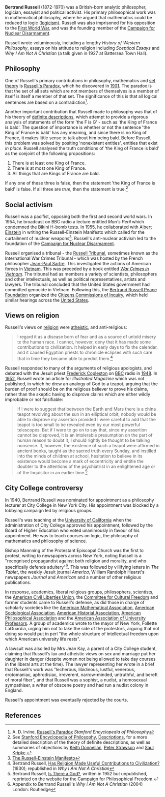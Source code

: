 {{subpages}}

'''Bertrand Russell''' (1872-1970) was a British-born analytic philosopher, logician, essayist and political activist. His primary philosophical work was in mathematical philosophy, where he argued that mathematics could be reduced to logic ([[logicism]]). Russell was also imprisoned for his opposition to the [[First World War]], and was the founding member of the [[Campaign for Nuclear Disarmament]].

Russell wrote voluminously, including a lengthy ''History of Western Philosophy'', essays on his attitude to religion including ''Sceptical Essays'' and ''Why I Am Not A Christian'' (a talk given in 1927 at Battersea Town Hall).

== Philosophy ==

One of Russell's primary contributions in philosophy, mathematics and [[set theory]] is [[Russell's Paradox]], which he discovered in [[1901]]. The paradox is that the set of all sets which are not members of themselves is a member of itself is itself a member of that set. The significance of this is that all logical sentences are based on a contradiction<ref>A. D. Irvine, [http://plato.stanford.edu/entries/russell-paradox/ Russell's Paradox] ''Stanford Encyclopedia of Philosophy''</ref>.

Another important contribution that Russell made to philosophy was that of his theory of [[definite descriptions]], which attempt to provide a rigorous analysis of statements of the form 'the F is G' - such as 'the King of France is bald'. The question of importance is whether or not the sentence 'the King of France is bald' has any meaning, and since there is no King of France, it makes little sense to talk about him being bald. Before Russell, this problem was solved by positing 'nonexistent entities', entities that exist ''in place''. Russell analysed the truth conditions of 'the King of France is bald' as the conjoint of the following propositions:
# There is at least one King of France.
# There is at most one King of France.
# All things that are Kings of France are bald.
If any one of these three is false, then the statement 'the King of France is bald' is false. If all three are ''true'', then the statement is true.<ref>See [[Stanford Encyclopedia of Philosophy]], [http://plato.stanford.edu/entries/descriptions/ Descriptions], for a more detailed description of the theory of definite descriptions, as well as summaries of objections by [[Keith Donnellan]], [[Peter Strawson]] and [[Saul Kripke]].</ref>

== Social activism ==

Russell was a pacifist, opposing both the first and second world wars. In 1954, he broadcast on BBC radio a lecture entitled ''Man's Peril'' which condemned the Bikini H-bomb tests. In 1955, he collaborated with [[Albert Einstein]] in writing the Russell-Einstein Manifesto which called for the curtailment of nuclear weapons<ref>[http://www.pugwash.org/about/manifesto.htm The Russell-Einstein Manifesto]</ref>. Russell's anti-nuclear activism led to the foundation of the [[Campaign for Nuclear Disarmament]].

Russell organised a tribunal - the [[Russell Tribunal]], sometimes known as the International War Crimes Tribunal - which was hosted by the French philosopher [[Jean-Paul Sartre]]. This investigated the actions of American forces in [[Vietnam]]. This was preceded by a book entitled ''[[War Crimes in Vietnam]]''. The tribunal had as members a variety of scientists, philosophers and other intellectuals, as well as political representatives, artists and lawyers. The tribunal concluded that the United States government had committed genocide in Vietnam. Following this, the [[Bertrand Russell Peace Foundation]] organized the [[Citizens Commissions of Inquiry]], which held similar hearings across the [[United States]].

== Views on religion ==

Russell's views on [[religion]] were [[atheism|atheistic]], and anti-religious:
<blockquote>I regard it as a disease born of fear and as a source of untold misery to the human race. I cannot, however, deny that it has made some contributions to civilization. It helped in early days to fix the calendar, and it caused Egyptian priests to chronicle eclipses with such care that in time they became able to predict them.<ref>Bertrand Russell, [http://www.solstice.us/russell/religionciv.html Has Religion Made Useful Contributions to Civilization?] (1930); republished in ''Why I Am Not A Christian''</ref></blockquote>
Russell responded to many of the arguments of religious apologists, and debated with the Jesuit priest [[Frederick Copleston]] on [[BBC]] radio in [[1948]]. In [[1952]], Russell wrote an article for ''Illustrated Magazine'' which was not published, in which he drew an analogy of God to a teapot, arguing that the burden of proof should be on the religious believer to prove his claims, rather than the skeptic having to disprove claims which are either wildly improbable or not falsifiable:
<blockquote>If I were to suggest that between the Earth and Mars there is a china teapot revolving about the sun in an elliptical orbit, nobody would be able to disprove my assertion provided I were careful to add that the teapot is too small to be revealed even by our most powerful telescopes. But if I were to go on to say that, since my assertion cannot be disproved, it is an intolerable presumption on the part of human reason to doubt it, I should rightly be thought to be talking nonsense. If, however, the existence of such a teapot were affirmed in ancient books, taught as the sacred truth every Sunday, and instilled into the minds of children at school, hesitation to believe in its existence would become a mark of eccentricity and entitle the doubter to the attentions of the psychiatrist in an enlightened age or of the Inquisitor in an earlier time.<ref>Bertrand Russell, [http://www.cfpf.org.uk/articles/religion/br/br_god.html Is There a God?], written in 1952 but unpublished, reprinted on the website for the Campaign for Philosophical Freedom.</ref></blockquote>

== City College controversy ==
In 1940, Bertrand Russell was nominated for appointment as a philosophy lecturer at City College in New York City. His appointment was blocked by a lobbying campaign led by religious groups.

Russell's was teaching at the [[University of California]] when the administration of City College approved his appointment, followed by the Board of Higher Education who voted unanimously in favour of his appointment. He was to teach courses on logic, the philosophy of mathematics and philosophy of science.

Bishop Mannning of the Protestant Episcopal Church was the first to protest, writing to newspapers across New York, noting Russell is a "recognised propagandist against both religion and morality, and who specifically defends adultery"<ref>Appendix to Bertrand Russell's ''Why I Am Not A Christian'' (2004) London: Routledge</ref>. This was followed by villifying letters in ''The Tablet'', the weekly Jesuit journal ''America'', William Randolph Hearst's newspapers ''Journal'' and ''American'' and a number of other religious publications.

In response, academics, liberal religious groups, philosophers, scientists, the [[American Civil Liberties Union]], the [[Committee for Cultural Freedom]] and former students came to Russell's defense, as did those in charge of scholarly societies like the [[American Mathematical Association]], [[American Sociological Association]], [[American Historial Association]], [[American Philosophical Association]] and the [[American Association of University Professors]]. A group of academics wrote to the mayor of New York, Follette LaGuardia, urging him not to take the side of the protestors, arguing that not doing so would put in perl "the whole structure of intellectual freedom upon which American university life rests".

A lawsuit was also led by Mrs Jean Kay, a parent of a City College student, claiming that Russell's lax and atheistic views on sex and marriage put her daughter in danger (despite women not being allowed to take day courses in the liberal arts at the time). The lawyer representing her wrote in a brief that Russell's work was "lecherous, libidinous, lustful, venerous, erotomaniac, aphrodisiac, irreverent, narrow-minded, untruthful, and bereft of moral fiber", and that Russell was a sophist, a nudist, a homosexual sympathiser, a writer of obscene poetry and had run a nudist colony in England.

Russell's appointment was eventually rejected by the courts.

== References ==
<references />